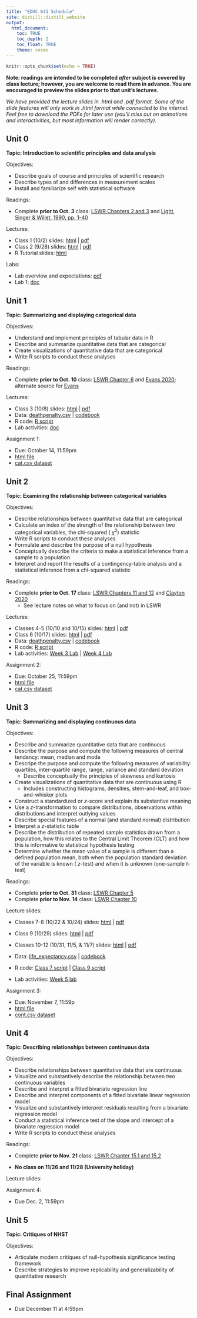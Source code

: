 ```yaml
---
title: "EDUC 641 Schedule"
site: distill::distill_website
output:
  html_document:
    toc: TRUE
    toc_depth: 2
    toc_float: TRUE
    theme: cosmo
---
```


```r
knitr::opts_chunk$set(echo = TRUE)
```

**Note: readings are intended to be completed *after* subject is covered by class lecture; however, you are welcome to read them in advance. You are encouraged to preview the slides prior to that unit's lectures.**

*We have provided the lecture slides in .html and .pdf format. Some of the slide features will only work in .html format while connected to the internet. Feel free to download the PDFs for later use (you'll miss out on animations and interactivities, but most information will render correctly).*

## Unit 0

**Topic: Introduction to scientific principles and data analysis**

Objectives:

- Describe goals of course and principles of scientific research
- Describe types of and differences in measurement scales
- Install and familiarize self with statistical software

Readings: 

- Complete **prior to Oct. 3** class: [LSWR Chapters 2 and 3](https://learningstatisticswithr.com/lsr-0.6.pdf) and [Light, Singer & Willet, 1990, pp. 1-40](./assignments/Light Singer Willett 1990.pdf)


Lectures:

- Class 1 (10/2) slides: [html](./slides/EDUC641_1_intro.html) | [pdf](./slides/EDUC641_1_intro.pdf)
- Class 2 (9/28) slides: [html](./slides/EDUC641_2_measures.html) | [pdf](./slides/EDUC641_2_measures.pdf)
- R Tutorial slides: [html](./slides/tutorial.html)


Labs:

- Lab overview and expectations: [pdf](./labs/EDUC 641 Lab Overview.pdf)
- Lab 1: [doc](./labs/Lab 1.docx)


## Unit 1 

**Topic: Summarizing and displaying categorical data**

Objectives:

- Understand and implement principles of tabular data in R
- Describe and summarize quantitative data that are categorical
- Create visualizations of quantitative data that are categorical
- Write R scripts to conduct these analyses

Readings: 

- Complete **prior to Oct. 10** class: [LSWR Chapter 6](https://learningstatisticswithr.com/lsr-0.6.pdf) and [Evans 2020](https://www.newstatesman.com/uncategorized/2020/07/ra-fisher-and-science-hatred); alternate source for [Evans](./assignments/evans_2020.pdf)

Lectures: 

- Class 3 (10/8) slides: [html](./slides/EDUC641_3_categdescr.html) | [pdf](./slides/EDUC641_3_categdescr.pdf)
- Data: [deathpenalty.csv](./data/deathpenalty.csv) | [codebook](./data/deathpenalty_codebook.pdf)
- R code: [R script](./slides/EDUC641_3_code.R)
- Lab activities: [doc](./labs/Lab2.docx)


Assignment 1: 

- Due: October 14, 11:59pm
- [html file](./assignments/assignment01.html)
- [cat.csv dataset](./data/cat.csv)

## Unit 2

**Topic: Examining the relationship between categorical variables**

Objectives:

 * Describe relationships between quantitative data that are categorical
 * Calculate an index of the strength of the relationship between two categorical variables, the chi-squared ( $\chi^2$) statistic
 * Write R scripts to conduct these analyses
 * Formulate and describe the purpose of a null hypothesis
 * Conceptually describe the criteria to make a statistical inference from a sample to a population
 * Interpret and report the results of a contingency-table analysis and a statistical inference from a chi-squared statistic

Readings: 

- Complete **prior to Oct. 17** class: [LSWR Chapters 11 and 12](https://learningstatisticswithr.com/lsr-0.6.pdf) and [Clayton 2020](https://nautil.us/how-eugenics-shaped-statistics-238014)
  + See lecture notes on what to focus on (and not) in LSWR

Lectures:


- Classes 4-5 (10/10 and 10/15) slides: [html](./slides/EDUC641_4_categrel.html) | [pdf](./slides/EDUC641_4_categrel.pdf)
- Class 6 (10/17) slides: [html](./slides/EDUC641_6_history.html) | [pdf](./slides/EDUC641_6_history.pdf)
- Data: [deathpenalty.csv](./data/deathpenalty.csv) | [codebook](./data/deathpenalty_codebook.pdf) 
- R code: [R script](./slides/EDUC641_4_code.R)
- Lab activities: [Week 3 Lab](./labs/Lab3.docx) | [Week 4 Lab](./labs/Lab4.docx)

Assignment 2: 

- Due: October 25, 11:59pm
- [html file](./assignments/assignment02.html)
- [cat.csv dataset](./data/cat.csv)

## Unit 3

**Topic: Summarizing and displaying continuous data**

Objectives:

- Describe and summarize quantitative data that are continuous
- Describe the purpose and compute the following measures of central tendency: mean, median and mode
- Descripe the purpose and compute the following measures of variability: quartiles, inter-quartile range, range, variance and standard deviation
  + Describe conceptually the principles of skewness and kurtosis
- Create visualizations of quantitative data that are continuous using R
  + Includes constructing histograms, densities, stem-and-leaf, and box-and-whisker plots
- Construct a standardized or $z$-score and explain its substantive meaning
- Use a $z$-transformation to compare distributions, observations within distributions and interpret outlying values
- Describe special features of a normal (and standard normal) distribution
- Interpret a $z$-statistic table
- Describe the distribution of repeated sample statistics drawn from a population, how this relates to the Central Limit Theorem (CLT) and how this is informative to statistical hypothesis testing
- Determine whether the mean value of a sample is different than a defined population mean, both when the population standard deviation of the variable is known ( $z$-test) and when it is unknown (one-sample $t$-test)

Readings: 

- Complete **prior to Oct. 31** class: [LSWR Chapter 5](https://learningstatisticswithr.com/lsr-0.6.pdf)
- Complete **prior to Nov. 14** class: [LSWR Chapter 10](https://learningstatisticswithr.com/lsr-0.6.pdf)


Lecture slides: 

- Classes 7-8 (10/22 & 10/24) slides: [html](./slides/EDUC641_7_continuousdescr.html) | [pdf](./slides/EDUC641_7_continuousdescr.pdf)
- Class 9 (10/29) slides: [html](./slides/EDUC641_9_transformations.html) | [pdf](./slides/EDUC641_9_transformations.pdf)
- Classes 10-12 (10/31, 11/5, & 11/7) slides: [html](./slides/EDUC641_10_inference.html) | [pdf](./slides/EDUC641_10_inference.pdf)


- Data: [life_expectancy.csv](./data/life_expectancy.csv) | [codebook](./data/life_expectancy_codebook.pdf)
- R code: [Class 7 script](./slides/EDUC641_7_code.R) | [Class 9 script](./slides/EDUC641_9_code.R)

- Lab activities: [Week 5 lab](./labs/Lab5.docx) <!-- | [Week 6 lab](./labs/Lab6.docx) | [Week 7 lab](./labs/Lab7.docx)
-->

Assignment 3: 

- Due: November 7, 11:59p
- [html file](./assignments/assignment03.html)
- [cont.csv dataset](./data/cont.csv)



## Unit 4

**Topic: Describing relationships between continuous data**

Objectives:

- Describe relationships between quantitative data that are continuous
- Visualize and substantively describe the relationship between two continuous variables
- Describe and interpret a fitted bivariate regression line
- Describe and interpret components of a fitted bivariate linear regression model
- Visualize and substantively interpret residuals resulting from a bivariate regression model
- Conduct a statistical inference test of the slope and intercept of a bivariate regression model
- Write R scripts to conduct these analyses


Readings: 

- Complete **prior to Nov. 21** class: [LSWR Chapter 15.1 and 15.2](https://learningstatisticswithr.com/lsr-0.6.pdf)

+ **No class on 11/26 and 11/28 (University holiday)**
  
Lecture slides: 

<!--
- Class 13 (11/7) slides: [html](./slides/EDUC641_13_continuousrel.html) | [pdf](./slides/EDUC641_13_continuousrel.pdf)
- Class 14 (11/14) slides: [html](./slides/EDUC641_14_regression.html) | [pdf](./slides/EDUC641_14_regression.pdf)
- Class 15-16 slides (11/16 & 11/21): [html](./slides/EDUC641_15_regression2.html) | [pdf](./slides/EDUC641_15_regression2.pdf) 
  + **No class on 11/23 (university holiday)**

- Data:  [life_expectancy.csv](./data/life_expectancy.csv)
- R code: [R script](./slides/EDUC641_13_code.R)
- Lab activities: [Week 8 Lab](./labs/Lab8.docx) | [Week 9 Lab](./labs/Lab9.docx)

-->

Assignment 4: 

- Due Dec. 2, 11:59pm 

<!--
 - [html file](./assignments/assignment04.html)
 - [cont.csv](./data/cont.csv)
-->

## Unit 5


**Topic: Critiques of NHST**

Objectives:

- Articulate modern critiques of null-hypothesis significance testing framework
- Describe strategies to improve replicability and generalizability of quantitative research

<!--
- Classes 17-18 (11/28 & 11/30): [html](./slides/EDUC641_17_critiques.html) | [pdf](./slides/EDUC641_17_critiques.pdf)
- Data management cheat sheet: [html](data_management.html) 

-->

## Final Assignment

* Due December 11 at 4:59pm

<!--
- [html file](./assignments/assignment05.html)
- [ah01.csv](./data/ah01.csv) | [ah02.csv](./data/ah02.csv)

-->